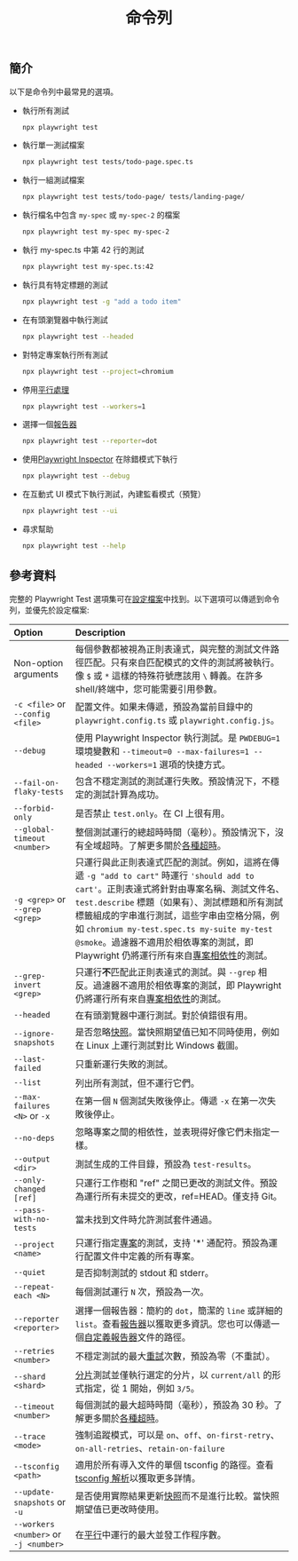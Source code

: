 ﻿---
id: test-cli
title: "命令列"
---

## 簡介

以下是命令列中最常見的選項。

- 執行所有測試

  ```bash
  npx playwright test
  ```

- 執行單一測試檔案

  ```bash
  npx playwright test tests/todo-page.spec.ts
  ```

- 執行一組測試檔案

  ```bash
  npx playwright test tests/todo-page/ tests/landing-page/
  ```

- 執行檔名中包含 `my-spec` 或 `my-spec-2` 的檔案

  ```bash
  npx playwright test my-spec my-spec-2
  ```

- 執行 my-spec.ts 中第 42 行的測試

  ```bash
  npx playwright test my-spec.ts:42
  ```

- 執行具有特定標題的測試

  ```bash
  npx playwright test -g "add a todo item"
  ```

- 在有頭瀏覽器中執行測試

  ```bash
  npx playwright test --headed
  ```

- 對特定專案執行所有測試

  ```bash
  npx playwright test --project=chromium
  ```

- 停用[平行處理](./test-parallel.mdx)

  ```bash
  npx playwright test --workers=1
  ```

- 選擇一個[報告器](./test-reporters.mdx)

  ```bash
  npx playwright test --reporter=dot
  ```

- 使用[Playwright Inspector](./debug.mdx) 在除錯模式下執行

  ```bash
  npx playwright test --debug
  ```

- 在互動式 UI 模式下執行測試，內建監看模式（預覽）

  ```bash
  npx playwright test --ui
  ```

- 尋求幫助

  ```bash
  npx playwright test --help
  ```

## 參考資料

完整的 Playwright Test 選項集可在[設定檔案](./test-use-options.mdx)中找到。以下選項可以傳遞到命令列，並優先於設定檔案:

| Option | Description |
| :- | :- |
| Non-option arguments | 每個參數都被視為正則表達式，與完整的測試文件路徑匹配。只有來自匹配模式的文件的測試將被執行。像 `$` 或 `*` 這樣的特殊符號應該用 `\` 轉義。在許多 shell/終端中，您可能需要引用參數。 |
| `-c <file>` or `--config <file>`| 配置文件。如果未傳遞，預設為當前目錄中的 `playwright.config.ts` 或 `playwright.config.js`。 |
| `--debug`| 使用 Playwright Inspector 執行測試。是 `PWDEBUG=1` 環境變數和 `--timeout=0 --max-failures=1 --headed --workers=1` 選項的快捷方式。|
| `--fail-on-flaky-tests` | 包含不穩定測試的測試運行失敗。預設情況下，不穩定的測試計算為成功。 |
| `--forbid-only` | 是否禁止 `test.only`。在 CI 上很有用。|
| `--global-timeout <number>` | 整個測試運行的總超時時間（毫秒）。預設情況下，沒有全域超時。了解更多關於[各種超時](./test-timeouts.mdx)。|
| `-g <grep>` or `--grep <grep>` | 只運行與此正則表達式匹配的測試。例如，這將在傳遞 `-g "add to cart"` 時運行 `'should add to cart'`。正則表達式將針對由專案名稱、測試文件名、`test.describe` 標題（如果有）、測試標題和所有測試標籤組成的字串進行測試，這些字串由空格分隔，例如 `chromium my-test.spec.ts my-suite my-test @smoke`。過濾器不適用於相依專案的測試，即 Playwright 仍將運行所有來自[專案相依性](./test-projects.mdx#dependencies)的測試。 |
| `--grep-invert <grep>` | 只運行**不**匹配此正則表達式的測試。與 `--grep` 相反。過濾器不適用於相依專案的測試，即 Playwright 仍將運行所有來自[專案相依性](./test-projects.mdx#dependencies)的測試。|
| `--headed` | 在有頭瀏覽器中運行測試。對於偵錯很有用。 |
| `--ignore-snapshots` | 是否忽略[快照](./test-snapshots.mdx)。當快照期望值已知不同時使用，例如在 Linux 上運行測試對比 Windows 截圖。 |
| `--last-failed` | 只重新運行失敗的測試。|
| `--list` | 列出所有測試，但不運行它們。|
| `--max-failures <N>` or `-x`| 在第一個 `N` 個測試失敗後停止。傳遞 `-x` 在第一次失敗後停止。|
| `--no-deps` | 忽略專案之間的相依性，並表現得好像它們未指定一樣。 |
| `--output <dir>` | 測試生成的工件目錄，預設為 `test-results`。 |
| `--only-changed [ref]` | 只運行工作樹和 "ref" 之間已更改的測試文件。預設為運行所有未提交的更改，ref=HEAD。僅支持 Git。 |
| `--pass-with-no-tests` | 當未找到文件時允許測試套件通過。 |
| `--project <name>` | 只運行指定[專案](./test-projects.mdx)的測試，支持 '*' 通配符。預設為運行配置文件中定義的所有專案。|
| `--quiet` | 是否抑制測試的 stdout 和 stderr。 |
| `--repeat-each <N>` | 每個測試運行 `N` 次，預設為一次。 |
| `--reporter <reporter>` | 選擇一個報告器：簡約的 `dot`，簡潔的 `line` 或詳細的 `list`。查看[報告器](./test-reporters.mdx)以獲取更多資訊。您也可以傳遞一個[自定義報告器](./test-reporters.mdx#custom-reporters)文件的路徑。 |
| `--retries <number>` | 不穩定測試的最大[重試](./test-retries.mdx#retries)次數，預設為零（不重試）。 |
| `--shard <shard>` | [分片](./test-parallel.mdx#shard-tests-between-multiple-machines)測試並僅執行選定的分片，以 `current/all` 的形式指定，從 1 開始，例如 `3/5`。|
| `--timeout <number>` | 每個測試的最大超時時間（毫秒），預設為 30 秒。了解更多關於[各種超時](./test-timeouts.mdx)。|
| `--trace <mode>` | 強制追蹤模式，可以是 `on`、`off`、`on-first-retry`、`on-all-retries`、`retain-on-failure` |
| `--tsconfig <path>` | 適用於所有導入文件的單個 tsconfig 的路徑。查看[tsconfig 解析](./test-typescript.mdx#tsconfig-resolution)以獲取更多詳情。 |
| `--update-snapshots` or `-u` | 是否使用實際結果更新[快照](./test-snapshots.mdx)而不是進行比較。當快照期望值已更改時使用。|
| `--workers <number>` or `-j <number>`| 在[平行](./test-parallel.mdx)中運行的最大並發工作程序數。 |




[Accessibility]: /api/class-accessibility.mdx "Accessibility"
[Android]: /api/class-android.mdx "Android"
[AndroidDevice]: /api/class-androiddevice.mdx "AndroidDevice"
[AndroidInput]: /api/class-androidinput.mdx "AndroidInput"
[AndroidSocket]: /api/class-androidsocket.mdx "AndroidSocket"
[AndroidWebView]: /api/class-androidwebview.mdx "AndroidWebView"
[APIRequest]: /api/class-apirequest.mdx "APIRequest"
[APIRequestContext]: /api/class-apirequestcontext.mdx "APIRequestContext"
[APIResponse]: /api/class-apiresponse.mdx "APIResponse"
[APIResponseAssertions]: /api/class-apiresponseassertions.mdx "APIResponseAssertions"
[Browser]: /api/class-browser.mdx "Browser"
[BrowserContext]: /api/class-browsercontext.mdx "BrowserContext"
[BrowserServer]: /api/class-browserserver.mdx "BrowserServer"
[BrowserType]: /api/class-browsertype.mdx "BrowserType"
[CDPSession]: /api/class-cdpsession.mdx "CDPSession"
[Clock]: /api/class-clock.mdx "Clock"
[ConsoleMessage]: /api/class-consolemessage.mdx "ConsoleMessage"
[Coverage]: /api/class-coverage.mdx "Coverage"
[Dialog]: /api/class-dialog.mdx "Dialog"
[Download]: /api/class-download.mdx "Download"
[Electron]: /api/class-electron.mdx "Electron"
[ElectronApplication]: /api/class-electronapplication.mdx "ElectronApplication"
[ElementHandle]: /api/class-elementhandle.mdx "ElementHandle"
[FileChooser]: /api/class-filechooser.mdx "FileChooser"
[Frame]: /api/class-frame.mdx "Frame"
[FrameLocator]: /api/class-framelocator.mdx "FrameLocator"
[GenericAssertions]: /api/class-genericassertions.mdx "GenericAssertions"
[JSHandle]: /api/class-jshandle.mdx "JSHandle"
[Keyboard]: /api/class-keyboard.mdx "Keyboard"
[Locator]: /api/class-locator.mdx "Locator"
[LocatorAssertions]: /api/class-locatorassertions.mdx "LocatorAssertions"
[Logger]: /api/class-logger.mdx "Logger"
[Mouse]: /api/class-mouse.mdx "Mouse"
[Page]: /api/class-page.mdx "Page"
[PageAssertions]: /api/class-pageassertions.mdx "PageAssertions"
[Playwright]: /api/class-playwright.mdx "Playwright"
[PlaywrightAssertions]: /api/class-playwrightassertions.mdx "PlaywrightAssertions"
[Request]: /api/class-request.mdx "Request"
[Response]: /api/class-response.mdx "Response"
[Route]: /api/class-route.mdx "Route"
[Selectors]: /api/class-selectors.mdx "Selectors"
[SnapshotAssertions]: /api/class-snapshotassertions.mdx "SnapshotAssertions"
[TimeoutError]: /api/class-timeouterror.mdx "TimeoutError"
[Touchscreen]: /api/class-touchscreen.mdx "Touchscreen"
[Tracing]: /api/class-tracing.mdx "Tracing"
[Video]: /api/class-video.mdx "Video"
[WebError]: /api/class-weberror.mdx "WebError"
[WebSocket]: /api/class-websocket.mdx "WebSocket"
[Worker]: /api/class-worker.mdx "Worker"
[Fixtures]: /api/class-fixtures.mdx "Fixtures"
[FullConfig]: /api/class-fullconfig.mdx "FullConfig"
[FullProject]: /api/class-fullproject.mdx "FullProject"
[Test]: /api/class-test.mdx "Test"
[TestConfig]: /api/class-testconfig.mdx "TestConfig"
[TestInfo]: /api/class-testinfo.mdx "TestInfo"
[TestInfoError]: /api/class-testinfoerror.mdx "TestInfoError"
[TestOptions]: /api/class-testoptions.mdx "TestOptions"
[TestProject]: /api/class-testproject.mdx "TestProject"
[WorkerInfo]: /api/class-workerinfo.mdx "WorkerInfo"
[Location]: /api/class-location.mdx "Location"
[Reporter]: /api/class-reporter.mdx "Reporter"
[Suite]: /api/class-suite.mdx "Suite"
[TestCase]: /api/class-testcase.mdx "TestCase"
[TestError]: /api/class-testerror.mdx "TestError"
[TestResult]: /api/class-testresult.mdx "TestResult"
[TestStep]: /api/class-teststep.mdx "TestStep"
[Element]: https://developer.mozilla.org/en-US/docs/Web/API/element "Element"
[EvaluationArgument]: /evaluating.mdx#evaluation-argument "EvaluationArgument"
[Promise]: https://developer.mozilla.org/en-US/docs/Web/JavaScript/Reference/Global_Objects/Promise "Promise"
[iterator]: https://developer.mozilla.org/en-US/docs/Web/JavaScript/Reference/Iteration_protocols "Iterator"
[origin]: https://developer.mozilla.org/en-US/docs/Glossary/Origin "Origin"
[selector]: https://developer.mozilla.org/en-US/docs/Web/CSS/CSS_Selectors "selector"
[Serializable]: https://developer.mozilla.org/en-US/docs/Web/JavaScript/Reference/Global_Objects/JSON/stringify#Description "Serializable"
[UIEvent.detail]: https://developer.mozilla.org/en-US/docs/Web/API/UIEvent/detail "UIEvent.detail"
[UnixTime]: https://en.wikipedia.org/wiki/Unix_time "Unix Time"
[xpath]: https://developer.mozilla.org/en-US/docs/Web/XPath "xpath"

[Array]: https://developer.mozilla.org/en-US/docs/Web/JavaScript/Reference/Global_Objects/Array "Array"
[boolean]: https://developer.mozilla.org/en-US/docs/Web/JavaScript/Data_structures#Boolean_type "Boolean"
[Buffer]: https://nodejs.org/api/buffer.html#buffer_class_buffer "Buffer"
[ChildProcess]: https://nodejs.org/api/child_process.html "ChildProcess"
[Error]: https://nodejs.org/api/errors.html#errors_class_error "Error"
[EventEmitter]: https://nodejs.org/api/events.html#events_class_eventemitter "EventEmitter"
[function]: https://developer.mozilla.org/en-US/docs/Web/JavaScript/Reference/Global_Objects/Function "Function"
[FormData]: https://developer.mozilla.org/en-US/docs/Web/API/FormData "FormData"
[Map]: https://developer.mozilla.org/en-US/docs/Web/JavaScript/Reference/Global_Objects/Map "Map"
[Metadata]: https://developer.mozilla.org/en-US/docs/Web/JavaScript/Reference/Global_Objects/Object "Object&lt;string, any&gt;"
[null]: https://developer.mozilla.org/en-US/docs/Web/JavaScript/Reference/Global_Objects/null "null"
[number]: https://developer.mozilla.org/en-US/docs/Web/JavaScript/Data_structures#Number_type "Number"
[Object]: https://developer.mozilla.org/en-US/docs/Web/JavaScript/Reference/Global_Objects/Object "Object"
[Promise]: https://developer.mozilla.org/en-US/docs/Web/JavaScript/Reference/Global_Objects/Promise "Promise"
[Readable]: https://nodejs.org/api/stream.html#stream_class_stream_readable "Readable"
[ReadStream]: https://nodejs.org/api/fs.html#class-fsreadstream "ReadStream"
[RegExp]: https://developer.mozilla.org/en-US/docs/Web/JavaScript/Reference/Global_Objects/RegExp "RegExp"
[string]: https://developer.mozilla.org/en-US/docs/Web/JavaScript/Data_structures#String_type "string"
[void]: https://developer.mozilla.org/en-US/docs/Web/JavaScript/Reference/Global_Objects/undefined "void"
[URL]: https://nodejs.org/api/url.html "URL"
[URLSearchParams]: https://developer.mozilla.org/en-US/docs/Web/API/URLSearchParams "URLSearchParams"

[all available image tags]: https://mcr.microsoft.com/en-us/product/playwright/about "all available image tags"
[Microsoft Artifact Registry]: https://mcr.microsoft.com/en-us/product/playwright/about "Microsoft Artifact Registry"
[Dockerfile.jammy]: https://github.com/microsoft/playwright/blob/main/utils/docker/Dockerfile.jammy "Dockerfile.jammy"
